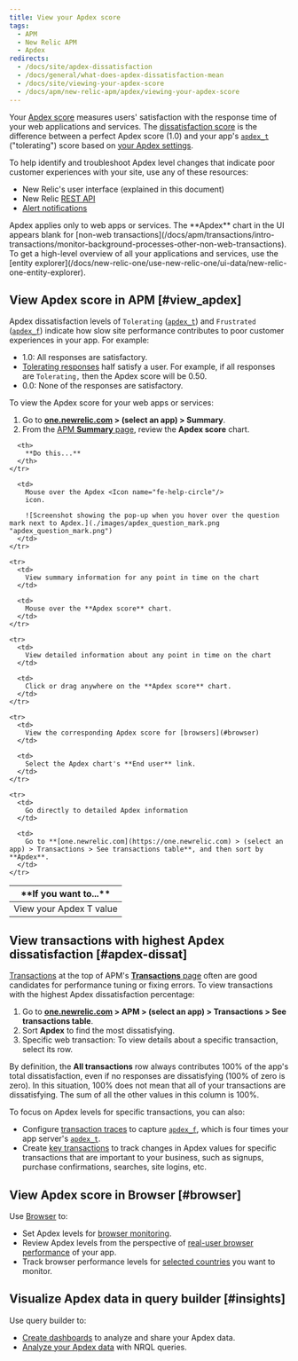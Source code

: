 ```yaml
---
title: View your Apdex score
tags:
  - APM
  - New Relic APM
  - Apdex
redirects:
  - /docs/site/apdex-dissatisfaction
  - /docs/general/what-does-apdex-dissatisfaction-mean
  - /docs/site/viewing-your-apdex-score
  - /docs/apm/new-relic-apm/apdex/viewing-your-apdex-score
---
```


Your [Apdex score](/docs/apm/new-relic-apm/apdex/apdex-measuring-user-satisfaction) measures users' satisfaction with the response time of your web applications and services. The [dissatisfaction score](/docs/apm/new-relic-apm/apdex/apdex-measuring-user-satisfaction#dissatisfaction) is the difference between a perfect Apdex score (1.0) and your app's [`apdex_t`](/docs/accounts-partnerships/education/getting-started-new-relic/glossary#apdex_t) ("tolerating") score based on [your Apdex settings](/docs/apm/new-relic-apm/apdex/change-your-apdex-settings).

To help identify and troubleshoot Apdex level changes that indicate poor customer experiences with your site, use any of these resources:

* New Relic's user interface (explained in this document)
* New Relic [REST API](/docs/apis/rest-api-v2/application-examples-v2/getting-apdex-data-apps-or-browsers-v2)
* [Alert notifications](/docs/alerts/new-relic-alerts/configuring-alert-policies/define-thresholds-trigger-alert)

<Callout variant="tip">
  Apdex applies only to web apps or services. The **Apdex** chart in the UI appears blank for [non-web transactions](/docs/apm/transactions/intro-transactions/monitor-background-processes-other-non-web-transactions). To get a high-level overview of all your applications and services, use the [entity explorer](/docs/new-relic-one/use-new-relic-one/ui-data/new-relic-one-entity-explorer).
</Callout>

## View Apdex score in APM [#view_apdex]

Apdex dissatisfaction levels of `Tolerating` ([`apdex_t`](/docs/accounts-partnerships/education/getting-started-new-relic/glossary#apdex_t)) and `Frustrated` ([`apdex_f`](/docs/accounts-partnerships/education/getting-started-new-relic/glossary#apdex_f)) indicate how slow site performance contributes to poor customer experiences in your app. For example:

* 1.0: All responses are satisfactory.
* [Tolerating responses](/docs/apm/new-relic-apm/apdex/apdex-measuring-user-satisfaction#levels) half satisfy a user. For example, if all responses are `Tolerating,` then the Apdex score will be 0.50.
* 0.0: None of the responses are satisfactory.

To view the Apdex score for your web apps or services:

1. Go to **[one.newrelic.com](https://one.newrelic.com) > (select an app) > Summary**.
2. From the [APM **Summary** page](/docs/apm/applications-menu/monitoring/apm-overview-page), review the **Apdex score** chart.

<table>
  <thead>
    <tr>
      <th width={250}>
        **If you want to...**
      </th>

      <th>
        **Do this...**
      </th>
    </tr>
  </thead>

  <tbody>
    <tr>
      <td>
        View your Apdex T value
      </td>

      <td>
        Mouse over the Apdex <Icon name="fe-help-circle"/>
        icon.

        ![Screenshot showing the pop-up when you hover over the question mark next to Apdex.](./images/apdex_question_mark.png "apdex_question_mark.png")
      </td>
    </tr>

    <tr>
      <td>
        View summary information for any point in time on the chart
      </td>

      <td>
        Mouse over the **Apdex score** chart.
      </td>
    </tr>

    <tr>
      <td>
        View detailed information about any point in time on the chart
      </td>

      <td>
        Click or drag anywhere on the **Apdex score** chart.
      </td>
    </tr>

    <tr>
      <td>
        View the corresponding Apdex score for [browsers](#browser)
      </td>

      <td>
        Select the Apdex chart's **End user** link.
      </td>
    </tr>

    <tr>
      <td>
        Go directly to detailed Apdex information
      </td>

      <td>
        Go to **[one.newrelic.com](https://one.newrelic.com) > (select an app) > Transactions > See transactions table**, and then sort by **Apdex**.
      </td>
    </tr>
  </tbody>
</table>

## View transactions with highest Apdex dissatisfaction [#apdex-dissat]

[Transactions](/docs/apm/transactions/intro-transactions/transactions-new-relic-apm) at the top of APM's [**Transactions** page](/docs/apm/applications-menu/monitoring/transactions-page) often are good candidates for performance tuning or fixing errors. To view transactions with the highest Apdex dissatisfaction percentage:

1. Go to **[one.newrelic.com](https://one.newrelic.com/) > APM > (select an app) > Transactions > See transactions table**.
2. Sort **Apdex** to find the most dissatisfying.
3. Specific web transaction: To view details about a specific transaction, select its row.

By definition, the **All transactions** row always contributes 100% of the app's total dissatisfaction, even if no responses are dissatisfying (100% of zero is zero). In this situation, 100% does not mean that all of your transactions are dissatisfying. The sum of all the other values in this column is 100%.

To focus on Apdex levels for specific transactions, you can also:

* Configure [transaction traces](/docs/apm/transactions/transaction-traces/configure-transaction-traces) to capture [`apdex_f`](/docs/accounts-partnerships/education/getting-started-new-relic/glossary#apdex_f), which is four times your app server's [`apdex_t`](/docs/accounts-partnerships/education/getting-started-new-relic/glossary#apdex_t).
* Create [key transactions](/docs/apm/transactions/key-transactions/key-transactions-tracking-important-transactions-or-events) to track changes in Apdex values for specific transactions that are important to your business, such as signups, purchase confirmations, searches, site logins, etc.

## View Apdex score in Browser [#browser]

Use [Browser](/docs/browser/new-relic-browser/getting-started/new-relic-browser) to:

* Set Apdex levels for [browser monitoring](/docs/browser/new-relic-browser/installation-configuration/browser-settings-ui-options-browser-monitoring#apdex).
* Review Apdex levels from the perspective of [real-user browser performance](/docs/browser/new-relic-browser/getting-started/browser-overview-website-performance-glance) of your app.
* Track browser performance levels for [selected countries](/docs/browser/new-relic-browser/browser-pro-features/filterable-geography-webpage-metrics-location) you want to monitor.

## Visualize Apdex data in query builder [#insights]

Use query builder to:

* [Create dashboards](/docs/query-your-data/explore-query-data/query-builder/introduction-query-builder) to analyze and share your Apdex data.
* [Analyze your Apdex data](/docs/insights/new-relic-insights/using-new-relic-query-language/nrql-reference#func-apdex) with NRQL queries.

